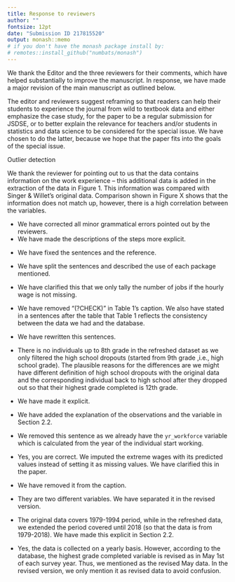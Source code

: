 ```yaml
---
title: Response to reviewers
author: ""
fontsize: 12pt
date: "Submission ID 217815520"
output: monash::memo
# if you don't have the monash package install by:
# remotes::install_github("numbats/monash")
---
```


We thank the Editor and the three reviewers for their comments, which have helped substantially to improve the manuscript. In response, we have made a major revision of the main manuscript as outlined below. 


\section*{Major changes:}

The editor and reviewers suggest reframing so that readers can help their students to experience the journal from wild to textbook data and either emphasize the case study, for the paper to be a regular submission for JSDSE, or to better explain the relevance for  teachers and/or students in statistics and data science to be considered for the special issue. We have chosen to do the latter, because we hope that the paper fits into the goals of the special issue.

\begin{description}
\item[Reviewer 1:] \textcolor{violet}{How is this manuscript relevant for teachers and/or students in statistics and data science?}

The introduction has been re-written with an emphasis on how this work should be interesting for teachers and students of data science and statistics.

\item[Reviewer 3:] \textcolor{violet}{The authors prominently cite (Chatfield 1985) for the definition of the term “IDA”. However, Chatfield fairly explicitly defines IDA to be a data summarizing and scrutinizing process; not a cleaning, scrubbing, or munging process. It seems curious to me that the whole paper is framed as being “IDA” based on the author’s unsupported statement that data cleaning should be considered party of IDA.}

Yes, there is grey area in these three activities. Thanks for pointing out Chatfield's original viewpoint, which differs from Huebner et al's. We have revised this paragraph to de-emphasize cleaning as being part of IDA. We have kept the explanation of the terminology of IDA and EDA because we think this is important for clarifying for teaching purposes.

\item[Reviewer 3:] \textcolor{violet}{My suggestion is that the authors reconfigure this paper to be presented as a pure case study. I believe the work that has been done is valuable: the data cleaning process is often messy and unplanned, so a case study like this on a popular dataset would provide an excellent educational resource.}

We have kept the case study frame of mind but have re-cast the paper so that it focuses on the importance of this type of activity for teaching of statistics and data science. 
\end{description}

\begin{description}
\item[Reviewer 3:] \textcolor{violet}{The authors also emphasize that “There are few research papers that document the data cleaning”. While I agree that data cleaning is under-emphasized and under-documented, it’s hardly true that there are not papers on the topic. A quick Google Scholar search for “data cleaning” unearths many scholarly papers and books on the principles of this process, none of which appear to be cited in this work.}
\end{description}

Outlier detection

\begin{description}
\item[Reviewer 3:] \textcolor{violet}{
Section 3.2.1 goes into detail on the authors’ approach to characterizing erroneous outliers in
the data. Their approach is reasonable, but it is not (as far as I can tell) based on any
established or tested procedure. This section once again presents a tension between the paper
as a case study versus a topical commentary: if it is a case study only, then the “common sense”
justification for the approach is appropriate, but if it is meant to establish future norms, these
modeling choices must be more formally supported. The reference to a “reasonable degree of
fluctuation” particularly struck me as a subjective or “ad hoc” claim. I am particularly a bit concerned by the statement on page 13: “The robust mixed model could
be the best model to be employed in this case. However, this method is too computationally
and memory expensive, especially for a large data set, like the NLSY79 data.” Surely, fitting a 
mixed-effect model to a dataset with only one predictor and 1188 individuals ought to be very
feasible?
}
\end{description}

We thank the reviewer for pointing out to us that the data contains information on the work experience -- this additional data is added in the extraction of the data in Figure 1. This information was compared with Singer & Willet's original data. Comparison shown in Figure X shows that the information does not match up, however, there is a high correlation between the variables.


\section*{Minor changes:}

* We have corrected all minor grammatical errors pointed out by the reviewers.  
* We have made the descriptions of the steps more explicit. 


\begin{description}
\item[Reviewer 1:]\textcolor{violet}{It's unclear from context what is being referred to from the Huebner et al 2020 citation.}
\end{description}

* We have fixed the sentences and the reference.

\begin{description}
\item[Reviewer 1:]\textcolor{violet}{What is dplyr used for? Are there tidyverse packages used but not mentioned? If not, splitting this sentence into two may make it clearer which package is used to what purpose. Also, I haven't tried it in code, but I imagine that the data could be tidied as described just using pivot\_longer, at least for the job number, year, and wage data. In other words, I don't see why dplyr or stringr would be needed for the data described on page 6.}
\end{description}

* We have split the sentences and described the use of each package mentioned. 

\begin{description}
\item[Reviewer 1:]\textcolor{violet}{please clarify. "If either the hourly wage or hours worked is missing, we do not tally this." I take "this" to mean "number\_of\_jobs". But in row 2, total\_hours is missing, yet number\_of\_jobs is 1. The number of jobs (1) was tallied even though hours worked was missing.}
\end{description}

* We have clarified this that we only tally the number of jobs if the hourly wage is not missing.

\begin{description}
\item[Reviewer 1:]\textcolor{violet}{"to find the anomaly in the wages values" This comes as a surprise to the reader. What anomaly? The wage anomalies should be mentioned in the introduction so as not to be a surprise at this point in the manuscript.}
\end{description}

\begin{description}
\item[Reviewer 1:]\textcolor{violet}{I don't know that Table 1 is necessary as I don't have anything to compare it to. If the numbers check out, a simple statement to that effect would suffice. Also, what does "(?CHECK)" mean? This needs to be resolved.}
\end{description}

* We have removed "(?CHECK)" in Table 1's caption. We also have stated in a sentences after the table that Table 1 reflects the consistency between the data we had and the database.

\begin{description}
\item[Reviewer 1:]\textcolor{violet}{for example, ID 39 experienced an unusual wage only in one year.' That's one way to fix this sentence, which needs to be rewritten.}
\end{description}

* We have rewritten this sentences.

\begin{description}
\item[Reviewer 1:]\textcolor{violet}{How many individuals up to 8th grade are in the refreshed dataset? What are plausible reasons for these differences?}
\end{description}

* There is no individuals up to 8th grade in the refreshed dataset as we only filtered the high school dropouts (started from 9th grade ,i.e., high school grade). The plausible reasons for the differences are we might have different definition of high school dropouts with the original data and the corresponding individual back to high school after they dropped out so that their highest grade completed is 12th grade.   

\begin{description}
\item[Reviewer 1:]\textcolor{violet}{what does the natural log have to do with the y-axis?}
\end{description}

\begin{description}
\item[Reviewer 2:]\textcolor{violet}{My primary comment is that many elements need to be more explicitly spelled out.}
\end{description}

\begin{description}
\item[Reviewer 2:]\textcolor{violet}{I would like more discussion about the textbook selected as the exemplar. It sounds like this dataset is used in many books, why choose that one? The text should include the name of the book, so readers do not need to flip to the citations in order to learn what it was. From the name, I am guessing that the book focuses heavily on this dataset, which is why it makes sense to reproduce their subset. Be explicit about this.}
\end{description}

\begin{description}
\item[Reviewer 2:]\textcolor{violet}{When listing the files that come zipped from the data source, be more explicit about the file formats. Comma separated values instead of csv, etc.}
\end{description}

* We have made it explicit.

\begin{description}
\item[Reviewer 2:]\textcolor{violet}{Before the data cleaning section I would love a glimpse into the future to see what the target dataset would look like. What are the observations? What are the variables? This would allow me to follow the narrative of data wrangling more easily. Perhaps this could be put into section 2.2, which is titled Target data. Then, when starting to describe the raw data in 3,1, explain the same pieces and explicitly explain why the raw data it is not tidy to begin with.}
\end{description}

\begin{description}
\item[Reviewer 2:]\textcolor{violet}{Before the data cleaning section I would love a glimpse into the future to see what the target dataset would look like. What are the observations? What are the variables? This would allow me to follow the narrative of data wrangling more easily. Perhaps this could be put into section 2.2, which is titled Target data. Then, when starting to describe the raw data in 3.1, explain the same pieces and explicitly explain why the raw data it is not tidy to begin with.}
\end{description}

* We have added the explanation of the observations and the variable in Section 2.2.

\begin{description}
\item[Reviewer 2:]\textcolor{violet}{With the IDA about wage data, I would appreciate a bit more context. Why sample 20 observations? I am not a longitudinal data expert, so I was a bit surprised when I flipped to the plot and found it to be small-multiple time series, although upon further consideration it makes sense. In that section it would be good to describe what the figure shows in a bit more detail. Perhaps “We randomly sample 36 respondents from the data, and plot their average wage as a time series. Looking at the patterns over time, we see a lot of variability in wages. For example, the people shown in panels 5, 7, and 11 have [explain what is interesting here, again I’m not an expert].” The next sentence here, “Some have had flat wages for years but had a sudden increase in one particular year, then it gone down again, while the others experienced an upsurge in their wage, for instance, the IDs in panel 9.” does not seem to provide much additional information. What were you looking for here? Overall trends over time, increasing/decreasing? Any places where one year’s wage looked really different?}
\end{description}

\begin{description}
\item[Reviewer 2:]\textcolor{violet}{I think there is a narrative step missing here, which is that looking at those samples led you to look at plots that show values for the wage variable over all participants and all years. The phrase “the summary plots” was not enough description for me to know what to expect when I flipped to Figure 3. Please be explicit about what the three plots were, why they were made, and what you were looking for. I think there is another narrative step missing about Figure 3C, which is that after you saw there were outliers you tried to identify which respondents had the extreme values. Again, please spell this out in the text. When you return to the plots for the entire dataset in Figure 5, please make parallel comments.}
\end{description}

\begin{description}
\item[Reviewer 2:]\textcolor{violet}{
The next paragraph, which begins “The anomalies are also found” should perhaps be “Similar anomalies were found.” Was it the same respondents with the extremely high wages that showed extremely high number of hours of work? I suspect not, but please be explicit.}
\end{description}

\begin{description}
\item[Reviewer 2:]\textcolor{violet}{Section 3.2.1 begins “As part of the IDA, which is the model formulation, we build a robust linear regression model to treat the extreme values in the data.” This could use clarification. In 3.2, you said that part of IDA is “ model formulation without any formal statistical inference.” To me, that sounds like using modeling as a descriptive technique, and it’s something I would consider to be more a part of EDA. But then in 3.2.1, while it is perhaps not using modeling in an inferential way, the model is being used for more than just description. I might rephrase the first sentence as follows: “In order to treat the extreme values in the data, we built a robust linear regression model.”}
\end{description}

\begin{description}
\item[Reviewer 2:]\textcolor{violet}{
At the bottom of page 11, where you describe the model formation, more detail would be appreciated. You are modeling the mean hourly wage based on year. Why? Is this standard practice for robust linear regression? What is a “slight” residual? Is it defined based on absolute magnitude, or standard deviations, or something else? Later, you say “To minimize the risk of mistakenly identifying an outlier as an “erroneous outlier”.” Is an erroneous outlier a technical term? If not, I think you are trying not to identify erroneous outliers, not mistakenly identifying outliers as erroneous outliers (that’s a double negative). The value of 0.12 feels very specific and out of place in a paper that has had few numerals. Is this a number an expert in RLR would be able to understand? Again, is that a raw value? Is it a standard deviation? Is there literature about how to choose a threshold? Overall, the sentence “We find that 0.12 is the most reasonable value to be the threshold to minimize that drawback’s risk because it still captures the sensible spikes in the data.” is vague and should be expanded upon. What is “that drawback’s risk”? What are “the sensible spikes in the data?” Be more explicit.}
\end{description}

\begin{description}
\item[Reviewer 2:]\textcolor{violet}{
What does “It implies that the fluctuation can still be observed in the data after the treatment.” mean? I suspect this sentence should be replaced with something along the lines of “The figure shows that fluctuations in wages still exist even in the imputed data.”}
\end{description}

\begin{description}
\item[Reviewer 2:]\textcolor{violet}{In Section 4, you talk about the variables in the original data. “One would expect that there is a record of the day the individual first started a job, and this is used to adjust the year of collection.” I’m not sure what this means. Please clarify.}
\end{description}

* We removed this sentence as we already have the `yr_workforce` variable which is calculated from the year of the individual start working. 

\begin{description}
\item[Reviewer 2:]\textcolor{violet}{“The treatment of unlikely wages differ in the refreshed data.” I think this means “The treatment of anomalous wages differs between the original and refreshed data sets.” Then you say “We opted to use the weights from a robust linear regression to determine what should be set as missing value as described in Section 3.2.1.” I don’t think you were setting missing values though, were you? It was used to determine which values should be imputed, correct? Either way, please clarify.}
\end{description}

* Yes, you are correct. We imputed the extreme wages with its predicted values instead of setting it as missing values. We have clarified this in the paper. 

\begin{description}
\item[Reviewer 2:]\textcolor{violet}{The bulleted difficulties in Section 5 are a bit jarring. Make them parallel (i.e. every bullet should start with a verb -ing so it is determining, calculating, etc) or turn them into a paragraph. I liked the specificity of \$30,000/hour but it would be better up in the section where you discuss the anomalous values.}
\end{description}

\begin{description}
\item[Reviewer 2:]\textcolor{violet}{At the end of page 14, it would be good to explicitly say that if people don’t like your decisions, they can grab the code and adjust the parameters themselves! It’s implied, but should be made explicit.}
\end{description}

\begin{description}
\item[Reviewer 2:]\textcolor{violet}{Figure 2’s caption should include something about how that data is the raw values from the survey, before inputing anomalous values so the figure and caption can stand alone.}
\end{description}


\begin{description}
\item[Reviewer 2:]\textcolor{violet}{For both Figure 3 and Figure 5, I would prefer the letter label before the description, but that’s a matter of personal preference.}
\end{description}

\begin{description}
\item[Reviewer 2:]\textcolor{violet}{For Figure 7, why did you choose to show the entire dataset here? It would be easier to make a comparison if the plot was cut off at 1994 on the x-axis.}
\end{description}

\begin{description}
\item[Reviewer 2:]\textcolor{violet}{Table 1 includes the note ?CHECK which I assume was a note to self.}
\end{description}

* We have removed it from the caption. 

\begin{description}
\item[Reviewer 2:]\textcolor{violet}{Table 2 seems to have more precision than is necessary. Certainly 100\% does not need to be reported as 100.00\%, and probably all the percentages could be rounded to the nearest 1 percent. The caption could explain this, as there might be some rounding errors.}
\end{description}

\begin{description}
\item[Reviewer 2:]\textcolor{violet}{What does “yearly mean hourly wages with years of workforce experience” mean? Is that one variable or two?}
\end{description}

* They are two different variables. We have separated it in the revised version. 

\begin{description}
\item[Reviewer 2:]\textcolor{violet}{Was your goal to collect data from 1994-2018 or 1979-2018? Page 4 states 1994 onward, but from the figures later it appears that you collected data starting in 1979 (which makes more sense to me).}
\end{description}

* The original data covers 1979-1994 period, while in the refreshed data, we extended the period covered until 2018 (so that the data is from 1979-2018). We have made this explicit in Section 2.2.

\begin{description}
\item[Reviewer 2:]\textcolor{violet}{I was confused by the following section: “We choose to use this revised May data because it seemed to have less missing and presumably has been checked. However, there is no revised May data for 2012, 2014, 2016, and 2018, thus, we use the ordinary May data for these years.” I was assuming the data was collected on a yearly basis, but this section suggests it was collected each month. Please clarify somewhere in the paper.}
\end{description}

* Yes, the data is collected on a yearly basis. However, according to the database, the highest grade completed variable is revised as in May 1st of each survey year. Thus, we mentioned as the revised May data. In the revised version, we only mention it as revised data to avoid confusion. 









